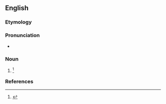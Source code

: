 ==English==

===Etymology===
{{suffix|en|abstinence|y}}

===Pronunciation===
* {{a|US}} {{IPA|en|/ˈæb.stɪ.nən.si/}}

===Noun===
{{en-noun|~}}

# {{lb|en|rare}} {{alternative form of|en|abstinence}} {{defdate|First attested in the late 16<sup>th</sup> century.}}<ref name=SOED>{{R:SOED5|page=10}}</ref>

===References===
<references/>